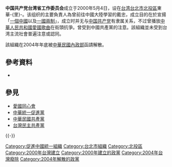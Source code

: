 {{not|中国共产党台湾省工作委员会}}
{{Infobox political party
| name = 中國共產黨台灣省工作委員會 
| colorcode = #FF0000
| 書記     = [[戴忠|戴忠]]
| country = 台灣
| founded = 2000年5月4日
| dissolved = 2004年<ref name="moi">{{cite web|url=https://hk.appledaily.com/china/20050108/YYPT4TWO5LOJR2H46BZ6KMNOOM/|title=違法宣揚共產主義台灣中共組織遭解散|first=|last=|website=party.moi.gov.tw|accessdate=2005-01-08|archive-date=2021-06-21|archive-url=https://web.archive.org/web/20210621165707/https://hk.appledaily.com/china/20050108/YYPT4TWO5LOJR2H46BZ6KMNOOM/}}</ref>
|headquarters = {{ROC}}[[台北市|台北市]][[北投區|北投區]]東華-{里}-

}}

'''中国共产党台湾省工作委员会'''成立于2000年5月4日，设在[[台湾|台湾]][[台北市|台北市]][[北投區|北投區]]東華-{里}-。该组织的主要負責人為曾前往中國大陸學習的戴忠，成立目的在於宣揚「[[一個中國|一個中國]]以及[[一國兩制|一國兩制]]」，成立时并无与[[中国共产党|中国共产党]]有隶属关系，不过曾播放[[中宣部推荐100首爱国歌曲|中華人民共和國愛國歌曲]]在街頭抗爭。曾受到中國共產黨的注意。該組織並未受到台湾主流社會普遍注意或認同。

該組織在2004年年底被[[中華民國內政部|中華民國內政部]]函請解散。

==參考資料==
*{{cite news|url=http://www.epochtimes.com/b5/5/1/7/n773413.htm|title=內政部要求共產黨台灣工作會解散組織|publisher=ETtoday|agency=中央社|author=謝佳珍|date=2005-01-17|accessdate=2019-08-11|archive-date=2020-11-16|archive-url=https://web.archive.org/web/20201116212205/https://www.epochtimes.com/b5/5/1/7/n773413.htm|dead-url=no}}

{{Reflist}}
== 參見 ==
* [[中華愛國同心會|愛國同心會]]
* [[中華統一促進黨|中華統一促進黨]]
* [[中華民國共產黨|中華民國共產黨]]
* [[台灣民主共產黨|台灣民主共產黨]]

{{-}}

[[Category:促進中國統一組織|Category:促進中國統一組織]]
[[Category:台北市組織|Category:台北市組織]]
[[Category:北投區|Category:北投區]]
[[Category:2000年台灣建立|Category:2000年台灣建立]]
[[Category:2000年建立的政黨|Category:2000年建立的政黨]]
[[Category:2004年台灣廢除|Category:2004年台灣廢除]]
[[Category:2004年解散的政黨|Category:2004年解散的政黨]]
